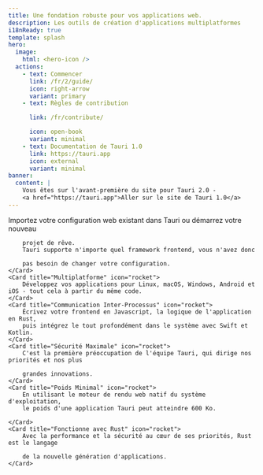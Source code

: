 ```yaml
---
title: Une fondation robuste pour vos applications web.
description: Les outils de création d'applications multiplatformes
i18nReady: true
template: splash
hero:
  image:
    html: <hero-icon />
  actions:
    - text: Commencer
      link: /fr/2/guide/
      icon: right-arrow
      variant: primary
    - text: Règles de contribution

      link: /fr/contribute/

      icon: open-book
      variant: minimal
    - text: Documentation de Tauri 1.0
      link: https://tauri.app
      icon: external
      variant: minimal
banner:
  content: |
    Vous êtes sur l'avant-première du site pour Tauri 2.0 -
    <a href="https://tauri.app">Aller sur le site de Tauri 1.0</a>
---
```



<div class="hero-bg">
	<div class="bg-logo"></div>
	<div class="bg-grad"></div>
	<div class="bg-grad-red"></div>
</div>

<CardGrid stagger>
	<Card title="Frontend Indépendant" icon="rocket">
		Importez votre configuration web existant dans Tauri ou démarrez votre nouveau

    	projet de rêve.
    	Tauri supporte n'importe quel framework frontend, vous n'avez donc

    	pas besoin de changer votre configuration.
    </Card>
    <Card title="Multiplatforme" icon="rocket">
    	Développez vos applications pour Linux, macOS, Windows, Android et iOS - tout cela à partir du même code.
    </Card>
    <Card title="Communication Inter-Processus" icon="rocket">
    	Écrivez votre frontend en Javascript, la logique de l'application en Rust,
    	puis intégrez le tout profondément dans le système avec Swift et Kotlin.
    </Card>
    <Card title="Sécurité Maximale" icon="rocket">
    	C'est la première préoccupation de l'équipe Tauri, qui dirige nos priorités et nos plus

    	grandes innovations.
    </Card>
    <Card title="Poids Minimal" icon="rocket">
    	En utilisant le moteur de rendu web natif du système d'exploitation,
    	le poids d'une application Tauri peut atteindre 600 Ko.

    </Card>
    <Card title="Fonctionne avec Rust" icon="rocket">
    	Avec la performance et la sécurité au cœur de ses priorités, Rust est le langage

    	de la nouvelle génération d'applications.
    </Card>

</CardGrid>
